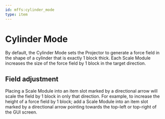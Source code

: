 ```yaml
---
id: mffs:cylinder_mode
type: item
---
```


# Cylinder Mode

By default, the Cylinder Mode sets the Projector to generate a force field in the shape of a cylinder that is exactly 1
block thick. Each Scale Module increases the size of the force field by 1 block in the target direction.

<PrefabObtaining />

## Field adjustment

Placing a Scale Module into an item slot marked by a directional arrow will scale the field by 1 block in only that
direction. For example, to increase the height of a force field by 1 block; add a Scale Module into an item slot marked
by a directional arrow pointing towards the top-left or top-right of the GUI screen.
